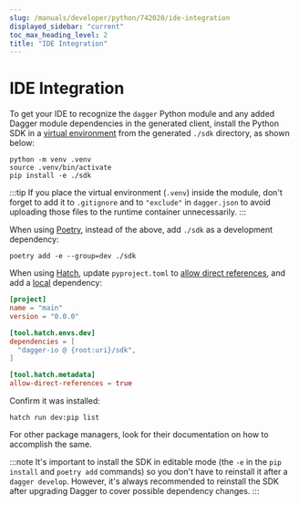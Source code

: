 ```yaml
---
slug: /manuals/developer/python/742020/ide-integration
displayed_sidebar: "current"
toc_max_heading_level: 2
title: "IDE Integration"
---
```



# IDE Integration


To get your IDE to recognize the `dagger` Python module and any added Dagger module dependencies in the generated client, install the Python SDK in a [virtual environment](https://packaging.python.org/en/latest/tutorials/installing-packages/#creating-virtual-environments) from the generated `./sdk` directory, as shown below:

```shell
python -m venv .venv
source .venv/bin/activate
pip install -e ./sdk
```

:::tip
If you place the virtual environment (`.venv`) inside the module, don't forget to add it to `.gitignore` and to `"exclude"` in `dagger.json` to avoid uploading those files to the runtime container unnecessarily.
:::

When using [Poetry](https://python-poetry.org), instead of the above, add `./sdk` as a development dependency:

```shell
poetry add -e --group=dev ./sdk
```

When using [Hatch](https://github.com/pypa/hatch), update `pyproject.toml` to [allow direct references](https://hatch.pypa.io/latest/config/metadata/#allowing-direct-references), and add a [local](https://hatch.pypa.io/latest/config/dependency/#local) dependency:

```toml
[project]
name = "main"
version = "0.0.0"

[tool.hatch.envs.dev]
dependencies = [
  "dagger-io @ {root:uri}/sdk",
]

[tool.hatch.metadata]
allow-direct-references = true
```

Confirm it was installed:

```
hatch run dev:pip list
```

For other package managers, look for their documentation on how to accomplish the same.

:::note
It's important to install the SDK in editable mode (the `-e` in the `pip install` and `poetry add` commands) so you don't have to reinstall it after a `dagger develop`. However, it's always recommended to reinstall the SDK after upgrading Dagger to cover possible dependency changes.
:::
